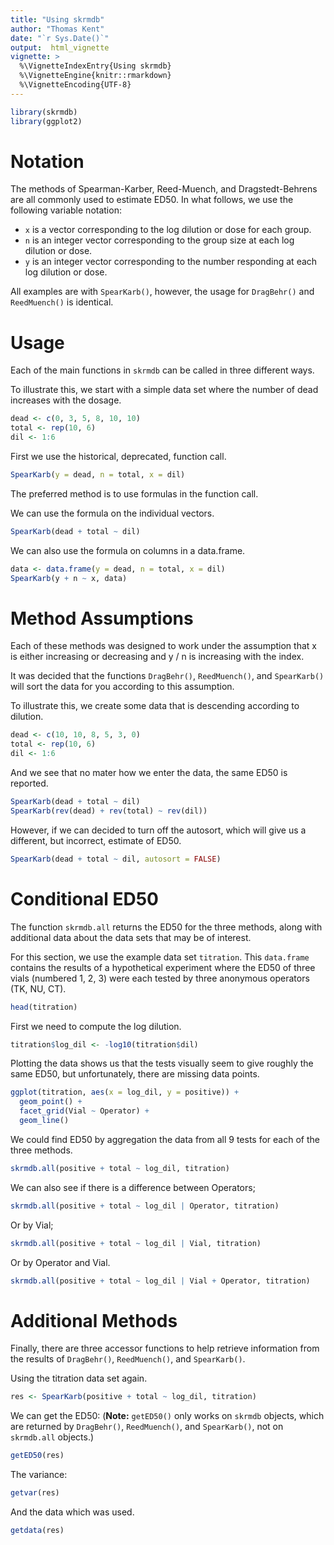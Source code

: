 ```yaml
---
title: "Using skrmdb"
author: "Thomas Kent"
date: "`r Sys.Date()`"
output:  html_vignette
vignette: >
  %\VignetteIndexEntry{Using skrmdb}
  %\VignetteEngine{knitr::rmarkdown}
  %\VignetteEncoding{UTF-8}
---
```



```r
library(skrmdb)
library(ggplot2)
```

# Notation
The methods of Spearman-Karber, Reed-Muench, and Dragstedt-Behrens are all
commonly used to estimate ED50. In what follows, we use the following variable
notation:

-   `x` is a vector corresponding to the log dilution or dose for each group.
-   `n` is an integer vector corresponding to the group size at each log
dilution or dose.
-   `y` is an integer vector corresponding to the number responding at each log
dilution or dose.

All examples are with `SpearKarb()`, however, the usage for `DragBehr()` and
`ReedMuench()` is identical.

# Usage

Each of the main functions in `skrmdb` can be called in three different ways.

To illustrate this, we start with a simple data set where the number of dead
increases with the dosage.

```r
dead <- c(0, 3, 5, 8, 10, 10)
total <- rep(10, 6)
dil <- 1:6
```

First we use the historical, deprecated, function call.

```r
SpearKarb(y = dead, n = total, x = dil)
```

The preferred method is to use formulas in the function call.

We can use the formula on the individual vectors.

```r
SpearKarb(dead + total ~ dil)
```

We can also use the formula on columns in a data.frame.

```r
data <- data.frame(y = dead, n = total, x = dil)
SpearKarb(y + n ~ x, data)
```

# Method Assumptions

Each of these methods was designed to work under the assumption that x is either 
increasing or decreasing and y / n is increasing with the index.

It was decided that the functions `DragBehr()`, `ReedMuench()`, and
`SpearKarb()` will sort the data for you according to this assumption.

To illustrate this, we create some data that is descending according to dilution.

```r
dead <- c(10, 10, 8, 5, 3, 0)
total <- rep(10, 6)
dil <- 1:6
```

And we see that no mater how we enter the data, the same ED50 is reported.

```r
SpearKarb(dead + total ~ dil)
SpearKarb(rev(dead) + rev(total) ~ rev(dil))
```

However, if we can decided to turn off the autosort, which will give us a
different, but incorrect, estimate of ED50.

```r
SpearKarb(dead + total ~ dil, autosort = FALSE)
```

# Conditional ED50

The function `skrmdb.all` returns the ED50 for the three methods, along with
additional data about the data sets that may be of interest.

For this section, we use the example data set `titration`. This `data.frame`
contains the results of a hypothetical experiment where the ED50 of three vials
(numbered 1, 2, 3) were each tested by three anonymous operators (TK, NU, CT).

```r
head(titration)
```

First we need to compute the log dilution.

```r
titration$log_dil <- -log10(titration$dil)
```

Plotting the data shows us that the tests visually seem to give roughly the 
same ED50, but unfortunately, there are missing data points.

```r
ggplot(titration, aes(x = log_dil, y = positive)) +
  geom_point() +
  facet_grid(Vial ~ Operator) +
  geom_line()
```

We could find ED50 by aggregation the data from all 9 tests for each of the
three methods.

```r
skrmdb.all(positive + total ~ log_dil, titration)
```

We can also see if there is a difference between Operators;

```r
skrmdb.all(positive + total ~ log_dil | Operator, titration)
```

Or by Vial;

```r
skrmdb.all(positive + total ~ log_dil | Vial, titration)
```

Or by Operator and Vial.

```r
skrmdb.all(positive + total ~ log_dil | Vial + Operator, titration)
```

# Additional Methods

Finally, there are three accessor functions to help retrieve information from
the results of `DragBehr()`, `ReedMuench()`, and `SpearKarb()`.

Using the titration data set again.

```r
res <- SpearKarb(positive + total ~ log_dil, titration)
```

We can get the ED50:  (**Note:** `getED50()` only works on `skrmdb` objects, 
which are returned by `DragBehr()`, `ReedMuench()`, and `SpearKarb()`,
not on `skrmdb.all` objects.)

```r
getED50(res)
```

The variance:

```r
getvar(res)
```

And the data which was used.

```r
getdata(res)
```
